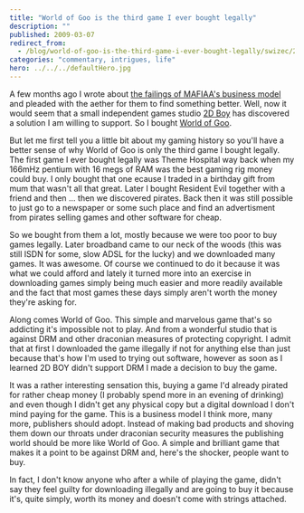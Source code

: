 ```yaml
---
title: "World of Goo is the third game I ever bought legally"
description: ""
published: 2009-03-07
redirect_from:
  - /blog/world-of-goo-is-the-third-game-i-ever-bought-legally/swizec/2
categories: "commentary, intrigues, life"
hero: ../../../defaultHero.jpg
---
```


A few months ago I wrote about [the failings of MAFIAA's business model](https://swizec.com/blog/why-mafiaa-is-fighting-a-losing-battle/) and pleaded with the aether for them to find something better. Well, now it would seem that a small independent games studio [2D Boy](http://2dboy.com/) has discovered a solution I am willing to support. So I bought [World of Goo](http://www.worldofgoo.com/).

But let me first tell you a little bit about my gaming history so you'll have a better sense of why World of Goo is only the third game I bought legally. The first game I ever bought legally was Theme Hospital way back when my 166mHz pentium with 16 megs of RAM was the best gaming rig money could buy. I only bought that one ecause I traded in a birthday gift from mum that wasn't all that great. Later I bought Resident Evil together with a friend and then ... then we discovered pirates. Back then it was still possible to just go to a newspaper or some such place and find an advertisment from pirates selling games and other software for cheap.

So we bought from them a lot, mostly because we were too poor to buy games legally. Later broadband came to our neck of the woods (this was still ISDN for some, slow ADSL for the lucky) and we downloaded many games. It was awesome. Of course we continued to do it because it was what we could afford and lately it turned more into an exercise in downloading games simply being much easier and more readily available and the fact that most games these days simply aren't worth the money they're asking for.

Along comes World of Goo. This simple and marvelous game that's so addicting it's impossible not to play. And from a wonderful studio that is against DRM and other draconian measures of protecting copyright. I admit that at first I downloaded the game illegally if not for anything else than just because that's how I'm used to trying out software, however as soon as I learned 2D BOY didn't support DRM I made a decision to buy the game.

It was a rather interesting sensation this, buying a game I'd already pirated for rather cheap money (I probably spend more in an evening of drinking) and even though I didn't get any physical copy but a digital download I don't mind paying for the game. This is a business model I think more, many more, publishers should adopt. Instead of making bad products and shoving them down our throats under draconian security measures the publishing world should be more like World of Goo. A simple and brilliant game that makes it a point to be against DRM and, here's the shocker, people want to buy.

In fact, I don't know anyone who after a while of playing the game, didn't say they feel guilty for downloading illegally and are going to buy it because it's, quite simply, worth its money and doesn't come with strings attached.
